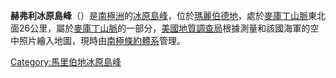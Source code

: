 {{coord|75|33|S|128|34|W|source:GNIS|display=title}}

'''赫弗利冰原島峰'''（{{lang-en|Heverley Nunataks}}）是[[南極洲|南極洲]]的[[冰原島峰|冰原島峰]]，位於[[瑪麗伯德地|瑪麗伯德地]]，處於[[麥庫丁山脈|麥庫丁山脈]]東北面26公里，屬於[[麥庫丁山脈|麥庫丁山脈]]的一部分，[[美國地質調查局|美國地質調查局]]根據測量和該國海軍的空中照片繪入地圖，現時由[[南極條約體系|南極條約體系]]管理。

{{DEFAULTSORT:Heverley Nunataks}}
[[Category:馬里伯地冰原島峰|Category:馬里伯地冰原島峰]]


{{MarieByrdLand-geo-stub}}